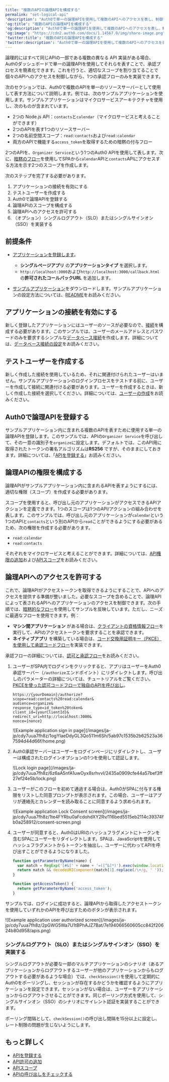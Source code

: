 ```yaml
---
title: "複数のAPIの論理APIを構成する"
permalink: "set-logical-api"
'description': "Auth0で単一の論理APIを使用して複数のAPIへのアクセスを表し、制御する方法を学びます。"
'og:title': "複数のAPIの論理APIを構成する"
'og:description': "Auth0で単一の論理APIを使用して複数のAPIへのアクセスを表し、制御する方法を学びます。"
'og:image': "https://cdn2.auth0.com/docs/1.14567.0/img/share-image.png"
'twitter:title': "複数のAPIの論理APIを構成する"
'twitter:description': "Auth0で単一の論理APIを使用して複数のAPIへのアクセスを表し、制御する方法を学びます。"
---
```


論理的にはすべて同じAPIの一部である複数の異なる API 実装がある場合、Auth0ダッシュボードで単一の論理APIを使用してそれらを表すことで、承認プロセスを簡素化できます。これを行うと、適切なスコープを割り当てることで個々のAPIへのアクセスを制御しながら、1つの承認フローのみを実装できます。

次のセクションでは、Auth0で複数のAPIを単一のリソースサーバーとして使用して表す方法について説明します。例では、次のサンプルアプリケーションを使用します。サンプルアプリケーションはマイクロサービスアーキテクチャを使用し、次のものが含まれています。

* 2つの Node.js API：`contacts`と`calendar`（マイクロサービスと考えることができます）
* 2つのAPIを表す1つのリソースサーバー
* 2つの名前空間スコープ：`read:contacts`および`read:calendar`
* 両方のAPIで機能する`access_token`を取得するための暗黙の付与フロー

2つのAPIを、`Organizer Service`という1つのAuth0 APIを使用して表します。次に、[暗黙のフロー](/ja-jp/get-started/authentication-and-authorization-flow/authorization-code-flow-with-pkce)を使用してSPAから`calendar`APIと`contacts`APIにアクセスする方法を示す2つのスコープを作成します。

次のステップを完了する必要があります。

1. アプリケーションの接続を有効にする
2. テストユーザーを作成する
3. Auth0で論理APIを登録する
4. 論理APIのスコープを構成する
5. 論理APIへのアクセスを許可する
6. （オプション）シングルログアウト（SLO）またはシングルサインオン（SSO）を実装する

## 前提条件

* [アプリケーションを登録します](/ja-jp/get-started/auth0-overview/create-applications/single-page-web-apps)。

  + **シングルページアプリ** の**アプリケーションタイプ** を選択します。
  + `http://localhost:3000`および`http://localhost:3000/callback.html`の**許可されたコールバックURL** を追加します。
* [サンプルアプリケーション](https://github.com/auth0-samples/auth0-api-auth-implicit-sample)をダウンロードします。サンプルアプリケーションの設定方法については、[README](https://github.com/auth0-samples/auth0-api-auth-implicit-sample#readme)をお読みください。

## アプリケーションの接続を有効にする

新しく登録したアプリケーションにはユーザーのソースが必要なので、[接続](/ja-jp/connections)を構成する必要があります。このサンプルでは、​​ユーザーのメールアドレスとパスワードのみを要求するシンプルな[データベース接続](/ja-jp/connections/database)を作成します。詳細については、[データベース接続の設定](/ja-jp/get-started/applications/set-up-database-connections)をお読みください。

## テストユーザーを作成する

新しく作成した接続を使用しているため、それに関連付けられたユーザーはいません。サンプルアプリケーションのログインプロセスをテストする前に、ユーザーを作成して接続に関連付ける必要があります。ユーザーを作成するときは、新しく作成した接続を選択してください。詳細については、[ユーザーの作成](/ja-jp/manage-users/user-accounts/create-users)をお読みください。

## Auth0で論理APIを登録する

サンプルアプリケーション内に含まれる複数のAPIを表すために使用する単一の論理APIを登録します。このサンプルでは、​​APIの`Organizer Service`を呼び出して、その一意の識別子を`organize`に設定します。デフォルトでは、このAPI用に取得されたトークンの署名アルゴリズムは**RS256** ですが、そのままにしておきます。詳細については、「[APIを登録する](/ja-jp/get-started/auth0-overview/set-up-apis)」お読みください。

## 論理APIの権限を構成する

論理APIがサンプルアプリケーション内に含まれるAPIを表すようにするには、適切な権限（スコープ）を作成する必要があります。

スコープを使用すると、呼び出し元のアプリケーションがアクセスできるAPIアクションを定義できます。1つのスコープは1つのAPI/アクションの組み合わせを表します。このサンプルでは、​​呼び出し元のアプリケーションが`calendar`という1つのAPIと`contacts`という別のAPIから`read`ことができるようにする必要があるため、次の権限を作成する必要があります。

* `read:calendar`
* `read:contacts`

それぞれをマイクロサービスと考えることができます。詳細については、[API権限の追加](/ja-jp/get-started/apis/add-api-permissions)および[APIスコープ](/ja-jp/get-started/apis/scopes/api-scopes)をお読みください。

## 論理APIへのアクセスを許可する

これで、論理APIがアクセストークンを取得できるようにすることで、APIへのアクセスを提供する準備が整いました。必要なスコープを含めることで、論理APIによって表されるAPIへのアプリケーションのアクセスを制御できます。次の手順では、[暗黙的なフロー](/ja-jp/get-started/authentication-and-authorization-flow/implicit-flow-with-form-post)を使用してサンプルを反映しています。ただし、ニーズに最適なフローを使用できます。例：

* **マシン間アプリケーション** がある場合は、[クライアントの資格情報フロー](/ja-jp/get-started/authentication-and-authorization-flow/client-credentials-flow)を実行して、APIのアクセストークンを要求することを承認できます。
* **ネイティブアプリ** を構築している場合は、[コード交換用証明キー（PKCE）を使用して承認コードフロー](/ja-jp/get-started/authentication-and-authorization-flow/authorization-code-flow-with-pkce)を実装できます。

承認フローの詳細については、[認可と承認フロー](/ja-jp/get-started/authentication-and-authorization-flow)をお読みください。

1. ユーザーがSPA内でログインをクリックすると、アプリはユーザーをAuth0承認サーバー（`/authorize`エンドポイント）にリダイレクトします。呼び出しのパラメーターの詳細については、チュートリアルをご覧ください。[PKCEを使った認可コードフローで独自のAPIを呼び出し](/ja-jp/get-started/authentication-and-authorization-flow/authorization-code-flow-with-pkce/call-your-api-using-the-authorization-code-flow-with-pkce)。


   ``` lines
   https://{yourDomain}/authorize?
   scope=read:contacts%20read:calendar&
   audience=organize&
   response_type=id_token%20token&
   client_id={yourClientId}&
   redirect_uri=http://localhost:3000&
   nonce={nonce}
   ```

   

   

   <Frame>![Example application sign in page](/images/ja-jp/cdy7uua7fh8z/1ogYIaeDdyGL3Qo511m6Sh/5ab97c1535b2b62523a367594d44d66f/home.png)</Frame>

2. Auth0承認サーバーはユーザーをログインページにリダイレクトし、ユーザーは構成されたログインオプションの1つを使用して認証します。

   <Frame>![Lock login page](/images/ja-jp/cdy7uua7fh8z/6z6aA5nfA1uwOyx8srhvvI/2435a0909cfe44a57bef3ff27ef24e5b/lock.png)</Frame>

3. ユーザーがこのフローを初めて通過する場合は、Auth0がSPAに付与する権限をリストした同意プロンプトが表示されます。この場合、ユーザーはアプリが連絡先とカレンダーを読み取ることに同意するよう求められます。

   <Frame>![Example application Lock Consent screen](/images/ja-jp/cdy7uua7fh8z/1te4FYRbu0aFcdohdXY2Rv/116bed5515eb2114c39374fb0a258912/consent-screen.png)</Frame>

4. ユーザーが同意すると、Auth0はURIのハッシュフラグメントにトークンを含むSPAにユーザーをリダイレクトします。SPAは、JavaScriptを使用してハッシュフラグメントからトークンを抽出し、ユーザーに代わってAPIを呼び出すことができるようになりました。

   ```javascript lines
   function getParameterByName(name) {
     var match = RegExp('[#&]' + name + '=([^&]*)').exec(window.location.hash);
     return match && decodeURIComponent(match[1].replace(/\+/g, ' '));
   }

   function getAccessToken() {
     return getParameterByName('access_token');
   }
   ```

   

   

サンプルでは、​​ログインに成功すると、論理APIから取得したアクセストークンを使用していずれかのAPIを呼び出すためのボタンが表示されます。

<Frame>![Example application user authorized screen](/images/ja-jp/cdy7uua7fh8z/2pGWG5Wa7U1tBPhAJZ7Bat/7e194066560605cc842f20624b80d958/apis.png)</Frame>

### シングルログアウト（SLO）またはシングルサインオン（SSO）を実装する

シングルログアウトが必要な一部のマルチアプリケーションのシナリオ（あるアプリケーションからログアウトするユーザーが他のアプリケーションからもログアウトする必要があるような場合）では、`checkSession()`を使用して定期的にAuth0をポーリングし、セッションが存在するかどうかを確認するようにアプリケーションを設定できます。セッションがない場合は、ユーザーをアプリケーションからログアウトさせることができます。同じポーリング方式を使用して、シングルサインオン（<Tooltip data-tooltip-id="react-containers-DefinitionTooltip-0" href="/ja-jp/glossary?term=single-sign-on" tip="シングルサインオン（SSO）: ユーザーが1つのアプリケーションにログインした後、そのユーザーを他のアプリケーションに自動的にログインさせるサービス。" cta="用語集の表示">SSO</Tooltip>）のシナリオにサイレント認証を実装することができます。

ポーリング間隔として、`checkSession()`の呼び出し間隔を15分以上に設定し、レート制限の問題が生じないようにします。

## もっと詳しく

* [APIを登録する](/ja-jp/get-started/auth0-overview/set-up-apis)
* [API許可の追加](/ja-jp/get-started/apis/add-api-permissions)
* [APIスコープ](/ja-jp/get-started/apis/scopes/api-scopes)
* [APIの呼び出しをチェックする](/ja-jp/troubleshoot/authentication-issues/check-api-calls)